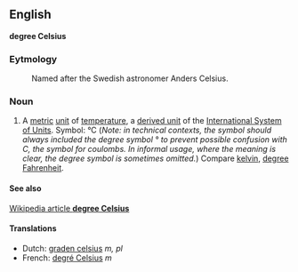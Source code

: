 ==English==
'''degree Celsius'''

===Eytmology===

:Named after the Swedish astronomer Anders Celsius.

===Noun===

#A [[metric]] [[unit]] of [[temperature]], a [[derived unit]] of the [[International System of Units]].  Symbol: °C (''Note: in technical contexts, the symbol should always included the degree symbol ° to prevent possible confusion with C, the symbol for coulombs.  In informal usage, where the meaning is clear, the degree symbol is sometimes omitted.'')  Compare [[kelvin]], [[degree Fahrenheit]].

====See also====
[[en:celsius|Wikipedia article '''degree Celsius''']]

====Translations====
*Dutch: [[graden celsius]] ''m, pl''
*French: [[degré Celsius]] ''m''